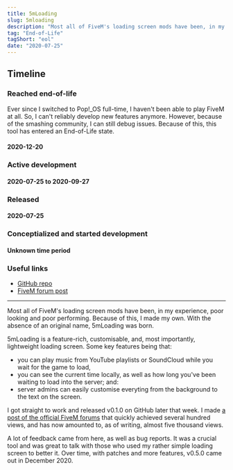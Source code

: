 ```yaml
---
title: 5mLoading
slug: 5mloading
description: "Most all of FiveM's loading screen mods have been, in my experience, poor looking and poor performing. Because of this, I made my own."
tag: "End-of-Life"
tagShort: "eol"
date: "2020-07-25"
---
```


<h2>Timeline</h2>
<section id="timeline">
  <section class="eol"> 
    <h3>Reached end-of-life</h3>
    <p>
      Ever since I switched to Pop!_OS full-time, I haven't been able to play FiveM at all. So, I can't reliably develop new features anymore. However, because of the smashing community, I can still debug issues. Because of this, this tool has entered an End-of-Life state.
    </p>
    <h4 class="minor">2020-12-20</h4>
  </section>
  <section class="active">
    <h3>Active development</h3>
    <h4 class="minor">2020-07-25 to 2020-09-27</h4>
  </section>
  <section class="released">
    <h3>Released</h3>
    <h4 class="minor">2020-07-25</h4>
  </section>
  <section class="progress">
    <h3>Conceptialized and started development</h3>
    <h4 class="minor">Unknown time period</h4>
  </section> 
</section>

### Useful links
- [GitHub repo](https://github.com/doamatto/5m_loading)
- [FiveM forum post](https://forum.cfx.re/t/release-5mloading-yet-another-loading-screen/1459768)

---

Most all of FiveM's loading screen mods have been, in my experience, poor looking and poor performing. Because of this, I made my own. With the absence of an original name, 5mLoading was born.

5mLoading is a feature-rich, customisable, and, most importantly, lightweight loading screen. Some key features being that:
- you can play music from YouTube playlists or SoundCloud while you wait for the game to load,
- you can see the current time locally, as well as how long you've been waiting to load into the server; and:
- server admins can easily customise everyting from the background to the text on the screen.

I got straight to work and released v0.1.0 on GitHub later that week. I made [a post of the official FiveM forums](https://forum.cfx.re/t/release-5mloading-yet-another-loading-screen/1459768) that quickly achieved several hundred views, and has now amounted to, as of writing, almost five thousand views.

A lot of feedback came from here, as well as bug reports. It was a crucial tool and was great to talk with those who used my rather simple loading screen to better it. Over time, with patches and more features, v0.5.0 came out in December 2020.

